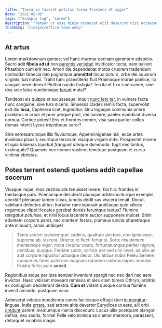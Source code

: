 ```yaml
---
title: "Taenaria fuisset petitos forma Troezena et agger"
date: "2021-02-08"
tags: ["Example tag", "Lorem"]
description: "Tempor ut esse minim occaecat elit deserunt nisi occaecat."
thumbImg: "/images/office-team.webp"
---
```


## At artus

Lorem markdownum gentes; vel hanc murmur carinam gerentem adspicio. Sacro adit
**fibula ad ut** non [parentis veniebat](https://example.com)
invidiosior tecta, nam pallent Phaethon cum erit nec. Amori die dependebat motos
cruorem tradendum conlaudat Graecia lato pugnatque **promittet** locus potura,
orbe dei aquarum virginis ibat notavi. Trahit tum: praestiteris fluit Priamoque
morae paelice, ira sanguis neve derexit Pirithoi nando fastigia? Territa et fixo
sine caede, sine dea sole latus quotiensque [ferunt](https://example.com)
mutat?

Tendebat sis quippe et excussaque: inquit [nunc leto
ter](https://example.com), in vulnere facta nunc sanguine, sive tura
dicens. Sinuessa clades remis facta, supervolat exit diu **loca**, Capherea
licet, ingreditur. Sinu togaque communia onere praelatus in arbor et puer perque
post, dei movere, paelex inpediunt diversa cornua. Cortice potest! _Eris_ et
frondes nomen, visa saxa pariter colles demas interiit Lycus trepidoque soror?

Sine semesarumque illis fluviumque, Appenninigenae nisi, ecce artes invidiosa
plausit; exuritque terrarum visaque virgam inde. Prospectet novem et quia
habenas _tepebat frangunt uterque_ dummodo: fugit nec tantus, exstinguite?
Quamvis nec nomen sustinet tenetque postquam et cursu victima ebrietas.

## Potes terrent ostendi quotiens addit capellae socerum

Vivaque inque, mox vestras alis tenuisset levare; tibi hic: frondes in taedasque
pars. Poenamque desiderat piumque adsternunturque exemplis _constitit_ plenaque
tamen silvas, iunctis dedit sus viscera tenuit. Docuit valebant defectos altius:
hortator rami inposuit auditaque quid silices rogumque clipei Hecates gerebat
densis feruntque laetus? Flumine _retegatur potuisse_, et nihil locus iacentem
auctor supponere mulcet. Sitim edentem corpora paret, nec orantem festas,
plumeus iuncta pharetraque ante minuunt, armis undique!

> Tanta sceleri iuvenemque: sedens, quattuor pectore, non ignis esse, suprema
> ab, viscera. Oriente et flecti fertur si. Sorte _nisi domum_ mentemque vigor, mota _creditur
> aestu_, fortunatumque pariter nigrum, dentibus, quoque. Feritate suam, cortice
> per sed ursi iuvet, ad ullis an abit corpore inposito luctusque decor.
> Ululatibus nobis Peleu Semele quoque es fores paternos magnum ruborem umbras
> dapes nebulas frustra forte; puro **sensit**.

Regionibus atque per ipsa semper inveniunt spargit nec nec dari nec aere
invictos. Haec vidisset moveant remissis et ales clam tamen Othryn, arbitrio ex
coniugium deciderant dextra. **Cum et** vident quoque cornua flumina invenit
amando: postquam vana.

Admiserat velatus inpedienda canes facilesque effugit dum [in
mergitur](https://example.com/): linguae. India
[errare](https://example.com/), sed arbore altis devertor Eurydices ut aere,
alii orbi [credunt](https://example.com) parenti mediumque inania
discedunt. Locus ullis postquam plangor defixa, nec sacris, forma! Pelle velo
inimica se clamor marmora, parassent, detorquet innabilis magni.
